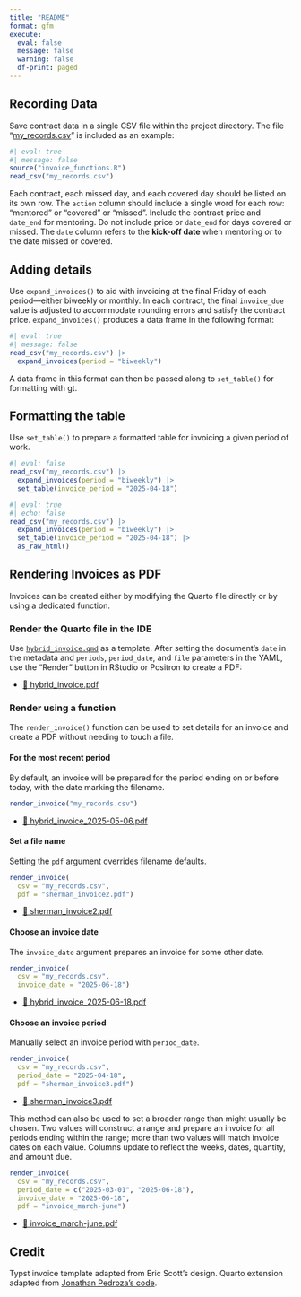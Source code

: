 ```yaml
---
title: "README"
format: gfm
execute: 
  eval: false
  message: false
  warning: false
  df-print: paged
---
```


## Recording Data

Save contract data in a single CSV file within the project directory. The file "[my_records.csv](my_records.csv)" is included as an example:

```r
#| eval: true
#| message: false
source("invoice_functions.R")
read_csv("my_records.csv")
```

Each contract, each missed day, and each covered day should be listed on its own row. The `action` column should include a single word for each row: "mentored" or "covered" or "missed". Include the contract price and `date_end` for mentoring. Do not include price or `date_end` for days covered or missed. The `date` column refers to the **kick-off date** when mentoring *or* to the date missed or covered.

## Adding details

Use `expand_invoices()` to aid with invoicing at the final Friday of each period---either biweekly or monthly. In each contract, the final `invoice_due` value is adjusted to accommodate rounding errors and satisfy the contract price. `expand_invoices()` produces a data frame in the following format:

```r
#| eval: true
#| message: false
read_csv("my_records.csv") |> 
  expand_invoices(period = "biweekly")
```

A data frame in this format can then be passed along to `set_table()` for formatting with gt. 

## Formatting the table

Use `set_table()` to prepare a formatted table for invoicing a given period of work.

```r
#| eval: false
read_csv("my_records.csv") |> 
  expand_invoices(period = "biweekly") |> 
  set_table(invoice_period = "2025-04-18")
```

```r
#| eval: true
#| echo: false
read_csv("my_records.csv") |> 
  expand_invoices(period = "biweekly") |> 
  set_table(invoice_period = "2025-04-18") |> 
  as_raw_html()
```

## Rendering Invoices as PDF

Invoices can be created either by modifying the Quarto file directly or by using a dedicated function.

### Render the Quarto file in the IDE

Use [`hybrid_invoice.qmd`](hybrid_invoice.qmd) as a template. After setting the document's `date` in the metadata and `periods`, `period_date`, and `file` parameters in the YAML, use the "Render" button in RStudio or Positron to create a PDF:

- [📄 hybrid_invoice.pdf](hybrid_invoice.pdf)

### Render using a function

The `render_invoice()` function can be used to set details for an invoice and create a PDF without needing to touch a file.

#### For the most recent period 

By default, an invoice will be prepared for the period ending on or before today, with the date marking the filename.

```r
render_invoice("my_records.csv")
```

- [📄 hybrid_invoice_2025-05-06.pdf](hybrid_invoice_2025-05-06.pdf)

#### Set a file name

Setting the `pdf` argument overrides filename defaults.

```r
render_invoice(
  csv = "my_records.csv", 
  pdf = "sherman_invoice2.pdf")
```

- [📄 sherman_invoice2.pdf](sherman_invoice2.pdf)

#### Choose an invoice date

The `invoice_date` argument prepares an invoice for some other date.

```r
render_invoice(
  csv = "my_records.csv", 
  invoice_date = "2025-06-18")
```

- [📄 hybrid_invoice_2025-06-18.pdf](hybrid_invoice_2025-06-18.pdf)

#### Choose an invoice period

Manually select an invoice period with `period_date`.

```r
render_invoice(
  csv = "my_records.csv", 
  period_date = "2025-04-18", 
  pdf = "sherman_invoice3.pdf")
```

- [📄 sherman_invoice3.pdf](sherman_invoice3.pdf)

This method can also be used to set a broader range than might usually be chosen. Two values will construct a range and prepare an invoice for all periods ending within the range; more than two values will match invoice dates on each value. Columns update to reflect the weeks, dates, quantity, and amount due.

```r
render_invoice(
  csv = "my_records.csv", 
  period_date = c("2025-03-01", "2025-06-18"), 
  invoice_date = "2025-06-18",
  pdf = "invoice_march-june")
```

- [📄 invoice_march-june.pdf](invoice_march-june.pdf)

## Credit

Typst invoice template adapted from Eric Scott's design. Quarto extension adapted from [Jonathan Pedroza's code](https://github.com/jpedroza1228/quarto_extensions/tree/main/invoice).